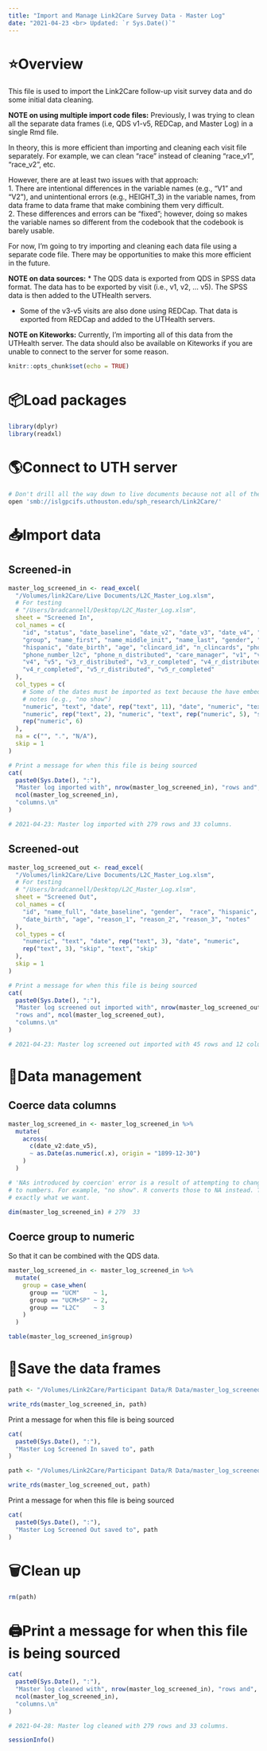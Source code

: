 ```yaml
---
title: "Import and Manage Link2Care Survey Data - Master Log"
date: "2021-04-23 <br> Updated: `r Sys.Date()`"
---
```


# ⭐️Overview

This file is used to import the Link2Care follow-up visit survey data and do some initial data cleaning. 

**NOTE on using multiple import code files:**
Previously, I was trying to clean all the separate data frames (i.e, QDS v1-v5, REDCap, and Master Log) in a single Rmd file. 

In theory, this is more efficient than importing and cleaning each visit file separately. For example, we can clean "race" instead of cleaning "race_v1", "race_v2", etc.

However, there are at least two issues with that approach:   
1. There are intentional differences in the variable names (e.g., "V1" and "V2"), and unintentional errors (e.g., HEIGHT_3) in the variable names, from data frame to data frame that make combining them very difficult.   
2. These differences and errors can be "fixed"; however, doing so makes the variable names so different from the codebook that the codebook is barely usable.

For now, I'm going to try importing and cleaning each data file using a separate code file. There may be opportunities to make this more efficient in the future.

**NOTE on data sources:**
* The QDS data is exported from QDS in SPSS data format. The data has to be exported by visit (i.e., v1, v2, ... v5). The SPSS data is then added to the UTHealth servers.

* Some of the v3-v5 visits are also done using REDCap. That data is exported from REDCap and added to the UTHealth servers.

**NOTE on Kiteworks:**
Currently, I'm importing all of this data from the UTHealth server. The data should also be available on Kiteworks if you are unable to connect to the server for some reason.

```r
knitr::opts_chunk$set(echo = TRUE)
```


# 📦Load packages

```r
library(dplyr)
library(readxl)
```


# 🌎Connect to UTH server 

```bash
# Don't drill all the way down to live documents because not all of the data is in live documents.
open 'smb://islgpcifs.uthouston.edu/sph_research/Link2Care/'
```


# 📥Import data 

## Screened-in

```r
master_log_screened_in <- read_excel(
  "/Volumes/link2Care/Live Documents/L2C_Master_Log.xlsm",
  # For testing
  # "/Users/bradcannell/Desktop/L2C_Master_Log.xlsm",
  sheet = "Screened In",
  col_names = c(
    "id", "status", "date_baseline", "date_v2", "date_v3", "date_v4", "date_v5", 
    "group", "name_first", "name_middle_init", "name_last", "gender", "race", 
    "hispanic", "date_birth", "age", "clincard_id", "n_clincards", "phone_id", 
    "phone_number_l2c", "phone_n_distributed", "care_manager", "v1", "v2", "v3", 
    "v4", "v5", "v3_r_distributed", "v3_r_completed", "v4_r_distributed", 
    "v4_r_completed", "v5_r_distributed", "v5_r_completed"
  ),
  col_types = c(
    # Some of the dates must be imported as text because the have embedded 
    # notes (e.g., "no show")
    "numeric", "text", "date", rep("text", 11), "date", "numeric", "text", 
    "numeric", rep("text", 2), "numeric", "text", rep("numeric", 5), "skip", 
    rep("numeric", 6)
  ),
  na = c("", ".", "N/A"),
  skip = 1
)

# Print a message for when this file is being sourced
cat(
  paste0(Sys.Date(), ":"),
  "Master log imported with", nrow(master_log_screened_in), "rows and",
  ncol(master_log_screened_in),
  "columns.\n"
)

# 2021-04-23: Master log imported with 279 rows and 33 columns.
```

## Screened-out

```r
master_log_screened_out <- read_excel(
  "/Volumes/link2Care/Live Documents/L2C_Master_Log.xlsm",
  # For testing
  # "/Users/bradcannell/Desktop/L2C_Master_Log.xlsm",
  sheet = "Screened Out",
  col_names = c(
    "id", "name_full", "date_baseline", "gender",  "race", "hispanic", 
    "date_birth", "age", "reason_1", "reason_2", "reason_3", "notes"
  ),
  col_types = c(
    "numeric", "text", "date", rep("text", 3), "date", "numeric", 
    rep("text", 3), "skip", "text", "skip"
  ),
  skip = 1
)

# Print a message for when this file is being sourced
cat(
  paste0(Sys.Date(), ":"),
  "Master log screened out imported with", nrow(master_log_screened_out), 
  "rows and", ncol(master_log_screened_out),
  "columns.\n"
)

# 2021-04-23: Master log screened out imported with 45 rows and 12 columns.
```


# 🚧Data management

## Coerce data columns

```r
master_log_screened_in <- master_log_screened_in %>% 
  mutate(
    across(
      c(date_v2:date_v5),
      ~ as.Date(as.numeric(.x), origin = "1899-12-30")
    )
  )

# 'NAs introduced by coercion' error is a result of attempting to change text 
# to numbers. For example, "no show". R converts those to NA instead. That's
# exactly what we want.
```

```r
dim(master_log_screened_in) # 279  33
```

## Coerce group to numeric 

So that it can be combined with the QDS data.

```r
master_log_screened_in <- master_log_screened_in %>%
  mutate(
    group = case_when(
      group == "UCM"    ~ 1,
      group == "UCM+SP" ~ 2,
      group == "L2C"    ~ 3
    )
  )
```

```r
table(master_log_screened_in$group)
```


# 💾Save the data frames

```r
path <- "/Volumes/Link2Care/Participant Data/R Data/master_log_screened_in.rds"
```

```r
write_rds(master_log_screened_in, path)
```

Print a message for when this file is being sourced

```r
cat(
  paste0(Sys.Date(), ":"),
  "Master Log Screened In saved to", path
)
```

```r
path <- "/Volumes/Link2Care/Participant Data/R Data/master_log_screened_out.rds"
```

```r
write_rds(master_log_screened_out, path)
```

Print a message for when this file is being sourced

```r
cat(
  paste0(Sys.Date(), ":"),
  "Master Log Screened Out saved to", path
)
```


# 🗑Clean up

```r
rm(path)
```


# 🖨Print a message for when this file is being sourced

```r
cat(
  paste0(Sys.Date(), ":"),
  "Master log cleaned with", nrow(master_log_screened_in), "rows and",
  ncol(master_log_screened_in),
  "columns.\n"
)

# 2021-04-28: Master log cleaned with 279 rows and 33 columns.
```


```r
sessionInfo()
```